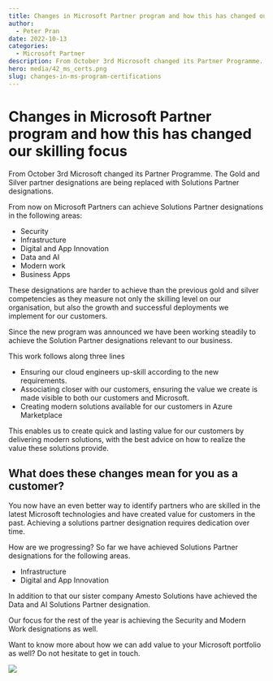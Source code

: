 ```yaml
---
title: Changes in Microsoft Partner program and how this has changed our skilling focus
author:
  - Peter Pran
date: 2022-10-13
categories:
  - Microsoft Partner
description: From October 3rd Microsoft changed its Partner Programme. The Gold and Silver partner designations are being replaced with Solutions Partner designations.
hero: media/42_ms_certs.png
slug: changes-in-ms-program-certifications
---
```


# Changes in Microsoft Partner program and how this has changed our skilling focus

From October 3rd Microsoft changed its Partner Programme. The Gold and Silver partner designations are being replaced with Solutions Partner designations.

From now on Microsoft Partners can achieve Solutions Partner designations in the following areas:

- Security
- Infrastructure
- Digital and App Innovation
- Data and AI
- Modern work
- Business Apps

These designations are harder to achieve than the previous gold and silver competencies as they measure not only the skilling level on our organisation, but also the growth and successful deployments we implement for our customers.

Since the new program was announced we have been working steadily to achieve the Solution Partner designations relevant to our business.

This work follows along three lines

- Ensuring our cloud engineers up-skill according to the new requirements.
- Associating closer with our customers, ensuring the value we create is made visible to both our customers and   Microsoft.
- Creating modern solutions available for our customers in Azure Marketplace

This enables us to create quick and lasting value for our customers by delivering modern solutions, with the best advice on how to realize the value these solutions provide.

## What does these changes mean for you as a customer?

You now have an even better way to identify partners who are skilled in the latest Microsoft technologies and have created value for customers in the past. Achieving a solutions partner designation requires dedication over time.

How are we progressing?
So far we have achieved Solutions Partner designations for the following areas.

- Infrastructure
- Digital and App Innovation

In addition to that our sister company Amesto Solutions have achieved the Data and AI Solutions Partner designation.

Our focus for the rest of the year is achieving the Security and Modern Work designations as well.

Want to know more about how we can add value to your Microsoft portfolio as well? Do not hesitate to get in touch.

![](media/42_ms_certs-all.jpeg)